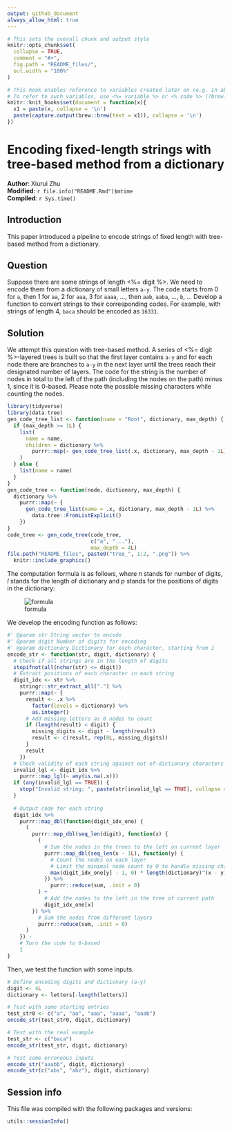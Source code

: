 ```yaml
---
output: github_document
always_allow_html: true
---
```


```r
# This sets the overall chunk and output style
knitr::opts_chunk$set(
  collapse = TRUE,
  comment = "#>",
  fig.path = "README_files/",
  out.width = "100%"
)

# This hook enables reference to variables created later on (e.g. in abstract)
# To refer to such variables, use <%= variable %> or <% code %> (?brew::brew)
knitr::knit_hooks$set(document = function(x){
  x1 = paste(x, collapse = '\n')
  paste(capture.output(brew::brew(text = x1)), collapse = '\n')
})
```

# Encoding fixed-length strings with tree-based method from a dictionary

**Author**: Xiurui Zhu<br />
**Modified**: `r file.info("README.Rmd")$mtime`<br />
**Compiled**: `r Sys.time()`

## Introduction

This paper introduced a pipeline to encode strings of fixed length with tree-based method from a dictionary.

## Question

Suppose there are some strings of length <%= digit %>. We need to encode them from a dictionary of small letters `a-y`. The code starts from 0 for `a`, then 1 for `aa`, 2 for `aaa`, 3 for `aaaa`, ..., then `aab`, `aaba`, ..., `b`, ... Develop a function to convert strings to their corresponding codes. For example, with strings of length 4, `baca` should be encoded as `16331`.

## Solution

We attempt this question with tree-based method. A series of <%= digit %>-layered trees is built so that the first layer contains `a-y` and for each node there are branches to `a-y` in the next layer until the trees reach their designated number of layers. The code for the string is the number of nodes in total to the left of the path (including the nodes on the path) minus 1, since it is 0-based. Please note the possible missing characters while counting the nodes.

```r
library(tidyverse)
library(data.tree)
gen_code_tree_list <- function(name = "Root", dictionary, max_depth) {
  if (max_depth >= 1L) {
    list(
      name = name,
      children = dictionary %>%
        purrr::map(~ gen_code_tree_list(.x, dictionary, max_depth - 1L))
    )
  } else {
    list(name = name)
  }
}
gen_code_tree <- function(node, dictionary, max_depth) {
  dictionary %>%
    purrr::map(~ {
      gen_code_tree_list(name = .x, dictionary, max_depth - 1L) %>%
        data.tree::FromListExplicit()
    })
}
code_tree <- gen_code_tree(code_tree,
                           c("a", "..."),
                           max_depth = 4L)
file.path("README_files", paste0("tree_", 1:2, ".png")) %>%
  knitr::include_graphics()
```


The computation formula is as follows, where *n* stands for number of digits, *l* stands for the length of dictionary and *p* stands for the positions of digits in the dictionary:

![formula](README_files/code_formula.png)

We develop the encoding function as follows:

```r
#' @param str String vector to encode
#' @param digit Number of digits for encoding
#' @param dictionary Dictionary for each character, starting from 1
encode_str <- function(str, digit, dictionary) {
  # Check if all strings are in the length of digits
  stopifnot(all(nchar(str) <= digit))
  # Extract positions of each character in each string
  digit_idx <- str %>%
    stringr::str_extract_all(".") %>%
    purrr::map(~ {
      result <- .x %>%
        factor(levels = dictionary) %>%
        as.integer()
      # Add missing letters as 0 nodes to count
      if (length(result) < digit) {
        missing_digits <- digit - length(result)
        result <- c(result, rep(0L, missing_digits))
      }
      result
    })
  # Check validity of each string against out-of-dictionary characters
  invalid_lgl <- digit_idx %>%
    purrr::map_lgl(~ any(is.na(.x)))
  if (any(invalid_lgl == TRUE)) {
    stop("Invalid string: ", paste(str[invalid_lgl == TRUE], collapse = ", "))
  }
  
  # Output code for each string
  digit_idx %>%
    purrr::map_dbl(function(digit_idx_one) {
      (
        purrr::map_dbl(seq_len(digit), function(x) {
          (
            # Sum the nodes in the trees to the left on current layer
            purrr::map_dbl(seq_len(x - 1L), function(y) {
              # Count the nodes on each layer
              # Limit the minimal node count to 0 to handle missing characters
              max(digit_idx_one[y] - 1, 0) * length(dictionary)^(x - y)
            }) %>%
              purrr::reduce(sum, .init = 0)
          ) +
            # Add the nodes to the left in the tree of current path 
            digit_idx_one[x]
        }) %>%
          # Sum the nodes from different layers
          purrr::reduce(sum, .init = 0)
      )
    }) -
    # Turn the code to 0-based
    1
}
```

Then, we test the function with some inputs.

```r
# Define encoding digits and dictionary (a-y)
digit <- 4L
dictionary <- letters[-length(letters)]

# Test with some starting entries
test_str0 <- c("a", "aa", "aaa", "aaaa", "aaab")
encode_str(test_str0, digit, dictionary)

# Test with the real example
test_str <- c("baca")
encode_str(test_str, digit, dictionary)

# Test some erroneous inputs
encode_str("aaabb", digit, dictionary)
encode_str(c("abs", "abz"), digit, dictionary)
```

## Session info

This file was compiled with the following packages and versions:

```r
utils::sessionInfo()
```
